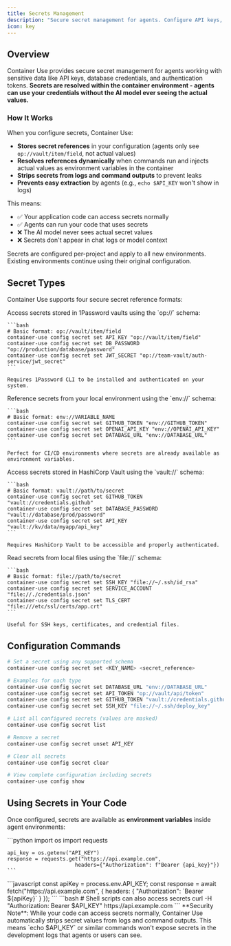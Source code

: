 ```yaml
---
title: Secrets Management
description: "Secure secret management for agents. Configure API keys, database credentials, and other sensitive data with 1Password, environment variables, and file references."
icon: key
---
```


## Overview

Container Use provides secure secret management for agents working with sensitive data like API keys, database credentials, and authentication tokens. **Secrets are resolved within the container environment - agents can use your credentials without the AI model ever seeing the actual values.**

### How It Works

When you configure secrets, Container Use:
- **Stores secret references** in your configuration (agents only see `op://vault/item/field`, not actual values)
- **Resolves references dynamically** when commands run and injects actual values as environment variables in the container
- **Strips secrets from logs and command outputs** to prevent leaks
- **Prevents easy extraction** by agents (e.g., `echo $API_KEY` won't show in logs)

This means:
- ✅ Your application code can access secrets normally
- ✅ Agents can run your code that uses secrets  
- ❌ The AI model never sees actual secret values
- ❌ Secrets don't appear in chat logs or model context

<Note>
  Secrets are configured per-project and apply to all new environments. Existing environments continue using their original configuration.
</Note>

## Secret Types

Container Use supports four secure secret reference formats:

<Tabs>
  <Tab title="🔐 1Password">
    Access secrets stored in 1Password vaults using the `op://` schema:

    ```bash
    # Basic format: op://vault/item/field
    container-use config secret set API_KEY "op://vault/item/field"
    container-use config secret set DB_PASSWORD "op://production/database/password"
    container-use config secret set JWT_SECRET "op://team-vault/auth-service/jwt_secret"
    ```

    Requires 1Password CLI to be installed and authenticated on your system.
  </Tab>

  <Tab title="🌍 Environment Variables">
    Reference secrets from your local environment using the `env://` schema:

    ```bash
    # Basic format: env://VARIABLE_NAME
    container-use config secret set GITHUB_TOKEN "env://GITHUB_TOKEN"
    container-use config secret set OPENAI_API_KEY "env://OPENAI_API_KEY"
    container-use config secret set DATABASE_URL "env://DATABASE_URL"
    ```

    Perfect for CI/CD environments where secrets are already available as environment variables.
  </Tab>

  <Tab title="🏛️ HashiCorp Vault">
    Access secrets stored in HashiCorp Vault using the `vault://` schema:

    ```bash
    # Basic format: vault://path/to/secret
    container-use config secret set GITHUB_TOKEN "vault://credentials.github"
    container-use config secret set DATABASE_PASSWORD "vault://database/prod/password"
    container-use config secret set API_KEY "vault://kv/data/myapp/api_key"
    ```

    Requires HashiCorp Vault to be accessible and properly authenticated.
  </Tab>

  <Tab title="📁 File References">
    Read secrets from local files using the `file://` schema:

    ```bash
    # Basic format: file://path/to/secret
    container-use config secret set SSH_KEY "file://~/.ssh/id_rsa"
    container-use config secret set SERVICE_ACCOUNT "file://./credentials.json"
    container-use config secret set TLS_CERT "file:///etc/ssl/certs/app.crt"
    ```

    Useful for SSH keys, certificates, and credential files.
  </Tab>
</Tabs>

## Configuration Commands

```bash
# Set a secret using any supported schema
container-use config secret set <KEY_NAME> <secret_reference>

# Examples for each type
container-use config secret set DATABASE_URL "env://DATABASE_URL"
container-use config secret set API_TOKEN "op://vault/api/token"
container-use config secret set GITHUB_TOKEN "vault://credentials.github"
container-use config secret set SSH_KEY "file://~/.ssh/deploy_key"

# List all configured secrets (values are masked)
container-use config secret list

# Remove a secret
container-use config secret unset API_KEY

# Clear all secrets
container-use config secret clear

# View complete configuration including secrets
container-use config show
```

## Using Secrets in Your Code

Once configured, secrets are available as **environment variables** inside agent environments:

<Tabs>
  <Tab title="🐍 Python">
    ```python
    import os
    import requests

    api_key = os.getenv("API_KEY")
    response = requests.get("https://api.example.com", 
                          headers={"Authorization": f"Bearer {api_key}"})
    ```
  </Tab>

  <Tab title="🟢 Node.js">
    ```javascript
    const apiKey = process.env.API_KEY;
    const response = await fetch("https://api.example.com", {
      headers: { "Authorization": `Bearer ${apiKey}` }
    });
    ```
  </Tab>

  <Tab title="🐚 Shell">
    ```bash
    # Shell scripts can also access secrets
    curl -H "Authorization: Bearer $API_KEY" https://api.example.com
    ```
  </Tab>
</Tabs>

<Warning>
  **Security Note**: While your code can access secrets normally, Container Use automatically strips secret values from logs and command outputs. This means `echo $API_KEY` or similar commands won't expose secrets in the development logs that agents or users can see.
</Warning>
